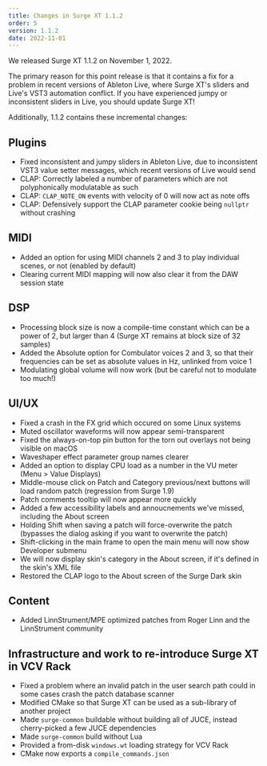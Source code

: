 ```yaml
---
title: Changes in Surge XT 1.1.2
order: 5
version: 1.1.2
date: 2022-11-01
---
```


We released Surge XT 1.1.2 on November 1, 2022.

The primary reason for this point release is that it contains a fix for a problem in recent versions of Ableton Live, where Surge XT's sliders
and Live's VST3 automation conflict. If you have experienced jumpy or inconsistent sliders in Live, you should update Surge XT!

Additionally, 1.1.2 contains these incremental changes:

## Plugins

-   Fixed inconsistent and jumpy sliders in Ableton Live, due to inconsistent VST3 value setter messages, which recent versions of Live would send
-   CLAP: Correctly labeled a number of parameters which are not polyphonically modulatable as such
-   CLAP: `CLAP_NOTE_ON` events with velocity of 0 will now act as note offs
-   CLAP: Defensively support the CLAP parameter cookie being `nullptr` without crashing

## MIDI

-   Added an option for using MIDI channels 2 and 3 to play individual scenes, or not (enabled by default)
-   Clearing current MIDI mapping will now also clear it from the DAW session state

## DSP

-   Processing block size is now a compile-time constant which can be a power of 2, but larger than 4 (Surge XT remains at block size of 32 samples)
-   Added the Absolute option for Combulator voices 2 and 3, so that their frequencies can be set as absolute values in Hz, unlinked from voice 1
-   Modulating global volume will now work (but be careful not to modulate too much!)

## UI/UX

-   Fixed a crash in the FX grid which occured on some Linux systems
-   Muted oscillator waveforms will now appear semi-transparent
-   Fixed the always-on-top pin button for the torn out overlays not being visible on macOS
-   Waveshaper effect parameter group names clearer
-   Added an option to display CPU load as a number in the VU meter (Menu > Value Displays)
-   Middle-mouse click on Patch and Category previous/next buttons will load random patch (regression from Surge 1.9)
-   Patch comments tooltip will now appear more quickly
-   Added a few accessibility labels and annoucnements we've missed, including the About screen
-   Holding Shift when saving a patch will force-overwrite the patch (bypasses the dialog asking if you want to overwrite the patch)
-   Shift-clicking in the main frame to open the main menu will now show Developer submenu
-   We will now display skin's category in the About screen, if it's defined in the skin's XML file
-   Restored the CLAP logo to the About screen of the Surge Dark skin

## Content

-   Added LinnStrument/MPE optimized patches from Roger Linn and the LinnStrument community

## Infrastructure and work to re-introduce Surge XT in VCV Rack

-   Fixed a problem where an invalid patch in the user search path could in some cases crash the patch database scanner
-   Modified CMake so that Surge XT can be used as a sub-library of another project
-   Made `surge-common` buildable without building all of JUCE, instead cherry-picked a few JUCE dependencies
-   Made `surge-common` build without Lua
-   Provided a from-disk `windows.wt` loading strategy for VCV Rack
-   CMake now exports a `compile_commands.json`

